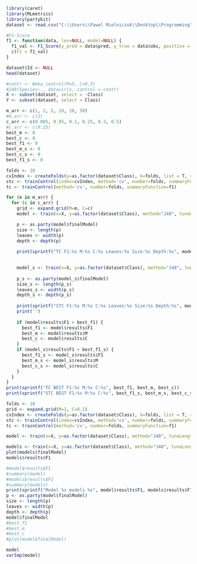
```r
library(caret)
library(MLmetrics)
library(partykit)
dataset <- read.csv("C:\\Users\\Pawel Mielniczuk\\Desktop\\Programming\\datascience\\indukcyjne\\glass.csv")
```

```r
#F1-Score
f1 <- function(data, lev=NULL, model=NULL) {
  f1_val <- F1_Score(y_pred = data$pred, y_true = data$obs, positive = lev[1])
  c(F1 = f1_val)
}
```

```r
dataset$Id <- NULL
head(dataset)
```
```r
#contr <- Weka_control(M=5, C=0.3)
#J48(Species~., data=iris, control = contr)
X <- subset(dataset, select = -Class)
Y <- subset(dataset, select = Class)
```

```r
m_arr <- c(1, 2, 5, 10, 20, 50)
#m_arr <- c(2)
c_arr <- c(0.005, 0.05, 0.1, 0.25, 0.3, 0.5)
#c_arr <- c(0.25)
best_m <- 0
best_c <- 0
best_f1 <- 0
best_m_s <- 0
best_c_s <- 0
best_f1_s <- 0

folds <- 10
cvIndex <- createFolds(y=as.factor(dataset$Class), k=folds, list = T, returnTrain = T)
stc <- trainControl(index=cvIndex, method='cv', number=folds, summaryFunction=f1)
tc <- trainControl(method='cv', number=folds, summaryFunction=f1)

for (m in m_arr) {
  for (c in c_arr) {
    grid <- expand.grid(M=m, C=c)
    model <- train(x=X, y=as.factor(dataset$Class), method="J48", tuneLength=5, metric="F1", trControl=tc, tuneGrid=grid)

    p <- as.party(model$finalModel)
    size <- length(p)
    leaves <- width(p)
    depth <- depth(p)
    
    print(sprintf("TC F1:%s M:%s C:%s Leaves:%s Size:%s Depth:%s", model$results$F1, model$results$M, model$results$C, leaves, size, depth))

    
    model_s <- train(x=X, y=as.factor(dataset$Class), method="J48", tuneLength=5, metric="F1", trControl=stc, tuneGrid=grid)
    
    p_s <- as.party(model_s$finalModel)
    size_s <- length(p_s)
    leaves_s <- width(p_s)
    depth_s <- depth(p_s)
    
    print(sprintf("STC F1:%s M:%s C:%s Leaves:%s Size:%s Depth:%s", model_s$results$F1, model_s$results$M, model_s$results$C, leaves_s, size_s, depth_s))
    print('')
    
    if (model$results$F1 > best_f1) {
      best_f1 <- model$results$F1
      best_m <- model$results$M
      best_c <- model$results$C
    }
    if (model_s$results$F1 > best_f1_s) {
      best_f1_s <- model_s$results$F1
      best_m_s <- model_s$results$M
      best_c_s <- model_s$results$C
    }
  }
}
print(sprintf("TC BEST F1:%s M:%s C:%s", best_f1, best_m, best_c))
print(sprintf("STC BEST F1:%s M:%s C:%s", best_f1_s, best_m_s, best_c_s))
```

```r
folds <- 10
grid <- expand.grid(M=2, C=0.1)
cvIndex <- createFolds(y=as.factor(dataset$Class), k=folds, list = T, returnTrain = T)
stc <- trainControl(index=cvIndex, method='cv', number=folds, summaryFunction=f1)
tc <- trainControl(method='cv', number=folds, summaryFunction=f1)

model <- train(x=X, y=as.factor(dataset$Class), method="J48", tuneLength=5, metric="F1", trControl=tc, tuneGrid=grid)

models <- train(x=X, y=as.factor(dataset$Class), method="J48", tuneLength=5, metric="F1", trControl=stc, tuneGrid=grid)
plot(models$finalModel)
models$results$F1
```

```r
#model$results$F1
#summary(model)
#models$results$F1
#summary(models)
print(sprintf("Model %s models %s", model$results$F1, models$results$F1))
p <- as.party(model$finalModel)
size <- length(p)
leaves <- width(p)
depth <- depth(p)
model$finalModel
#best_f1
#best_m
#best_c
#plot(model$finalModel)
```

```r
model
varImp(model)
```

